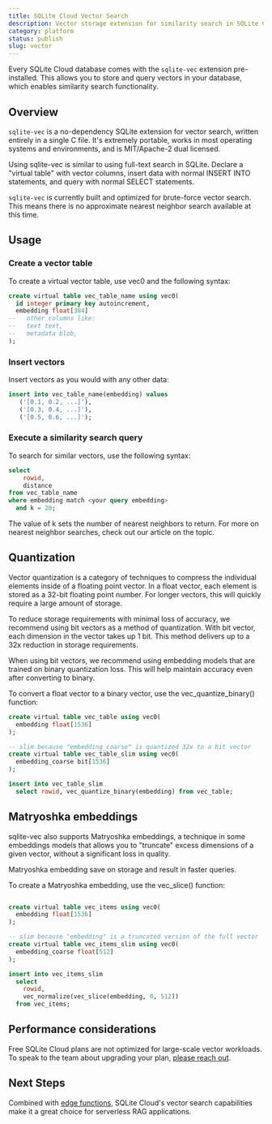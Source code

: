 ```yaml
---
title: SQLite Cloud Vector Search
description: Vector storage extension for similarity search in SQLite Cloud.
category: platform
status: publish
slug: vector
---
```

Every SQLite Cloud database comes with the `sqlite-vec` extension pre-installed. This allows you to store and query vectors in your database, which enables similarity search functionality.

## Overview
`sqlite-vec` is a no-dependency SQLite extension for vector search, written entirely in a single C file. It's extremely portable, works in most operating systems and environments, and is MIT/Apache-2 dual licensed.

Using sqlite-vec is similar to using full-text search in SQLite. Declare a "virtual table" with vector columns, insert data with normal INSERT INTO statements, and query with normal SELECT statements.

`sqlite-vec` is currently built and optimized for brute-force vector search. This means there is no approximate nearest neighbor search available at this time.

## Usage
### Create a vector table

To create a virtual vector table, use vec0 and the following syntax:

```sql
create virtual table vec_table_name using vec0(
  id integer primary key autoincrement,
  embedding float[384]
--   other columns like:
--   text text,
--   metadata blob,
);
```

### Insert vectors
Insert vectors as you would with any other data:

```sql
insert into vec_table_name(embedding) values
   ('[0.1, 0.2, ...]'),
   ('[0.3, 0.4, ...]'),
   ('[0.5, 0.6, ...]');
```
### Execute a similarity search query
To search for similar vectors, use the following syntax:

```sql
select
	rowid,
	distance
from vec_table_name
where embedding match <your query embedding>
  and k = 20;
```

The value of k sets the number of nearest neighbors to return. For more on nearest neighbor searches, check out our article on the topic.

## Quantization
Vector quantization is a category of techniques to compress the individual elements inside of a floating point vector. In a float vector, each element is stored as a 32-bit floating point number. For longer vectors, this will quickly require a large amount of storage.

To reduce storage requirements with minimal loss of accuracy, we recommend using bit vectors as a method of quantization. With bit vector, each dimension in the vector takes up 1 bit. This method delivers up to a 32x reduction in storage requirements.

When using bit vectors, we recommend using embedding models that are trained on binary quantization loss. This will help maintain accuracy even after converting to binary.

To convert a float vector to a binary vector, use the vec_quantize_binary() function:

```sql
create virtual table vec_table using vec0(
  embedding float[1536]
);

-- slim because "embedding_coarse" is quantized 32x to a bit vector
create virtual table vec_table_slim using vec0(
  embedding_coarse bit[1536]
);

insert into vec_table_slim
  select rowid, vec_quantize_binary(embedding) from vec_table;
```
## Matryoshka embeddings
sqlite-vec also supports Matryoshka embeddings, a technique in some embeddings models that allows you to "truncate" excess dimensions of a given vector, without a significant loss in quality. 

Matryoshka embedding save on storage and result in faster queries.

To create a Matryoshka embedding, use the vec_slice() function:

```sql

create virtual table vec_items using vec0(
  embedding float[1536]
);

-- slim because "embedding" is a truncated version of the full vector
create virtual table vec_items_slim using vec0(
  embedding_coarse float[512]
);

insert into vec_items_slim
  select
    rowid,
    vec_normalize(vec_slice(embedding, 0, 512))
  from vec_items;
```

## Performance considerations
Free SQLite Cloud plans are not optimized for large-scale vector workloads. To speak to the team about upgrading your plan, [please reach out](https://www.sqlitecloud.io/support).

## Next Steps
Combined with [edge functions](/docs/edge-functions), SQLite Cloud's vector search capabilities make it a great choice for serverless RAG applications.



